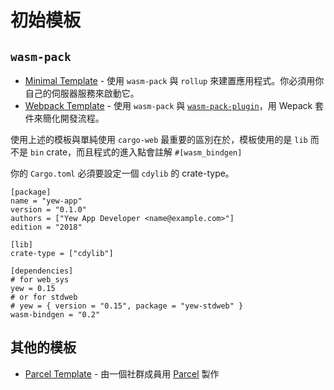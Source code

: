 # 初始模板

## `wasm-pack`

-   [Minimal Template](https://github.com/yewstack/yew-wasm-pack-minimal) - 使用 `wasm-pack` 與 `rollup` 來建置應用程式。你必須用你自己的伺服器服務來啟動它。
-   [Webpack Template](https://github.com/yewstack/yew-wasm-pack-template) - 使用 `wasm-pack` 與 [`wasm-pack-plugin`](https://github.com/wasm-tool/wasm-pack-plugin)，用 Wepack 套件來簡化開發流程。

使用上述的模板與單純使用 `cargo-web` 最重要的區別在於，模板使用的是 `lib` 而不是 `bin` crate，而且程式的進入點會註解 `#[wasm_bindgen]`

你的 `Cargo.toml` 必須要設定一個 `cdylib` 的 crate-type。

```text title="Cargo.toml"
[package]
name = "yew-app"
version = "0.1.0"
authors = ["Yew App Developer <name@example.com>"]
edition = "2018"

[lib]
crate-type = ["cdylib"]

[dependencies]
# for web_sys
yew = 0.15
# or for stdweb
# yew = { version = "0.15", package = "yew-stdweb" }
wasm-bindgen = "0.2"
```


## 其他的模板

-   [Parcel Template](https://github.com/spielrs/yew-parcel-template) - 由一個社群成員用 [Parcel](https://parceljs.org/) 製作
